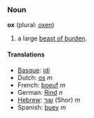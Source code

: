 ===Noun===
'''ox''' (plural: [[oxen]])

# a large [[beast of burden]].

====Translations====
*[[Basque]]: [[idi]]
*Dutch: [[os]] ''m''
*French: [[boeuf]] ''m''
*German: [[Rind]] ''n''
*[[Hebrew]]: [[שור]] (Shor) ''m''
*Spanish: [[buey]] ''m''